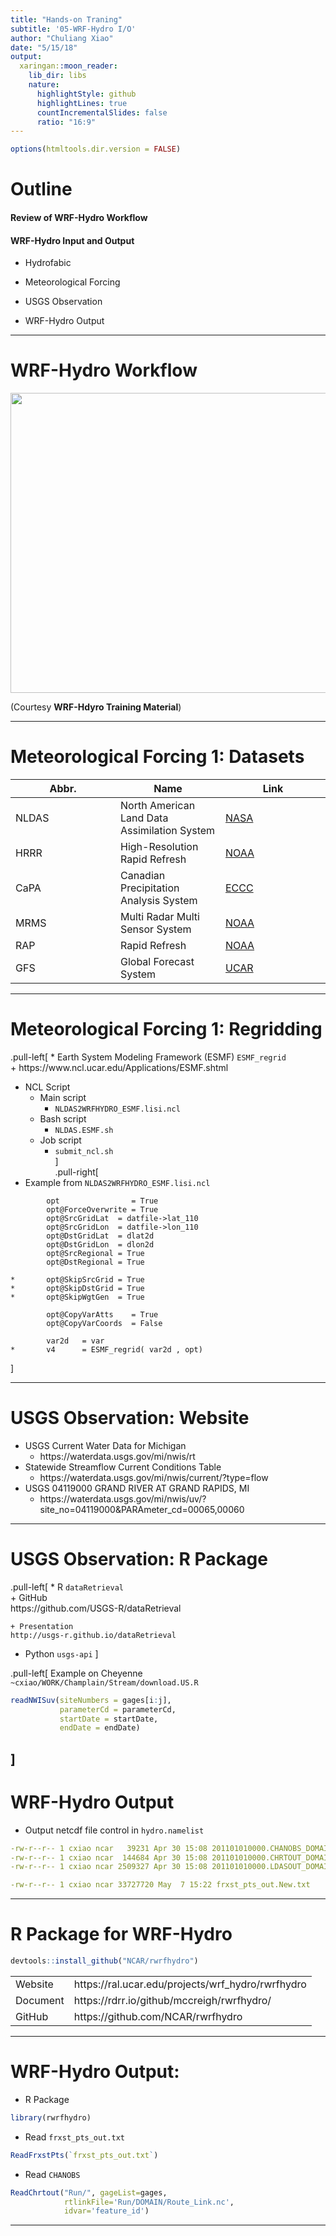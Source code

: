 ```yaml
---
title: "Hands-on Traning"
subtitle: '05-WRF-Hydro I/O'
author: "Chuliang Xiao"
date: "5/15/18"
output:
  xaringan::moon_reader:
    lib_dir: libs
    nature:
      highlightStyle: github
      highlightLines: true
      countIncrementalSlides: false
      ratio: "16:9"
---
```


```r
options(htmltools.dir.version = FALSE)
```

# Outline
 
#### Review of WRF-Hydro Workflow 

#### WRF-Hydro Input and Output
- Hydrofabic  

- Meteorological Forcing  

- USGS Observation  

- WRF-Hydro Output

---

# WRF-Hydro Workflow  
<div align="center">
<img src="WRF-Hydro-Workflow.png" width=800 height=480>
</div>
(Courtesy **WRF-Hdyro Training Material**) 

---

# Meteorological Forcing 1: Datasets  

Abbr.| Name | Link  
----|----|----  
NLDAS|North American Land Data Assimilation System| [NASA](https://ldas.gsfc.nasa.gov/nldas/)   
HRRR|High-Resolution Rapid Refresh|[NOAA](https://rapidrefresh.noaa.gov/hrrr/)
CaPA|Canadian Precipitation Analysis System|[ECCC](http://collaboration.cmc.ec.gc.ca/cmc/cmoi/product_guide/submenus/capa_e.html)  
MRMS|Multi Radar Multi Sensor System |[NOAA](http://mrms.ncep.noaa.gov/data/)   
RAP|Rapid Refresh|[NOAA](https://rapidrefresh.noaa.gov/hrrr/)   
GFS|Global Forecast System|[UCAR](https://rda.ucar.edu/datasets/ds084.6/#!description)   

---

# Meteorological Forcing 1: Regridding
.pull-left[
* Earth System Modeling Framework (ESMF) `ESMF_regrid`   
    + https://www.ncl.ucar.edu/Applications/ESMF.shtml  
  
* NCL Script 
    + Main script 
        - `NLDAS2WRFHYDRO_ESMF.lisi.ncl`  
    + Bash script 
        - `NLDAS.ESMF.sh`  
    + Job script 
        - `submit_ncl.sh`  
]    
.pull-right[
* Example from `NLDAS2WRFHYDRO_ESMF.lisi.ncl`    

```ymal
        opt                = True
        opt@ForceOverwrite = True
        opt@SrcGridLat  = datfile->lat_110
        opt@SrcGridLon  = datfile->lon_110
        opt@DstGridLat  = dlat2d
        opt@DstGridLon  = dlon2d
        opt@SrcRegional = True
        opt@DstRegional = True

*       opt@SkipSrcGrid = True
*       opt@SkipDstGrid = True
*       opt@SkipWgtGen  = True

        opt@CopyVarAtts    = True
        opt@CopyVarCoords  = False

        var2d   = var
*       v4      = ESMF_regrid( var2d , opt)
```
]  

---

# USGS Observation: Website    
* USGS Current Water Data for Michigan
    - https://waterdata.usgs.gov/mi/nwis/rt
    
* Statewide Streamflow Current Conditions Table  
    - https://waterdata.usgs.gov/mi/nwis/current/?type=flow
    
* USGS 04119000 GRAND RIVER AT GRAND RAPIDS, MI  
    - https://waterdata.usgs.gov/mi/nwis/uv/?site_no=04119000&PARAmeter_cd=00065,00060

---

# USGS Observation: R Package  
.pull-left[
* R `dataRetrieval`  
    + GitHub  
    https://github.com/USGS-R/dataRetrieval  
    
    + Presentation  
    http://usgs-r.github.io/dataRetrieval  
    
* Python `usgs-api` 
]

.pull-left[
Example on Cheyenne
`~cxiao/WORK/Champlain/Stream/download.US.R`

```r
readNWISuv(siteNumbers = gages[i:j],
           parameterCd = parameterCd,
           startDate = startDate,
           endDate = endDate)
```  
]
---

# WRF-Hydro Output
* Output netcdf file control in `hydro.namelist`  

```yaml
-rw-r--r-- 1 cxiao ncar   39231 Apr 30 15:08 201101010000.CHANOBS_DOMAIN1
-rw-r--r-- 1 cxiao ncar  144684 Apr 30 15:08 201101010000.CHRTOUT_DOMAIN1
-rw-r--r-- 1 cxiao ncar 2509327 Apr 30 15:08 201101010000.LDASOUT_DOMAIN1

-rw-r--r-- 1 cxiao ncar 33727720 May  7 15:22 frxst_pts_out.New.txt

```
---

# R Package for WRF-Hydro  
```r
devtools::install_github("NCAR/rwrfhydro")
```

|   |
|----|----|  
|Website|https://ral.ucar.edu/projects/wrf_hydro/rwrfhydro | 
|Document|https://rdrr.io/github/mccreigh/rwrfhydro/ |  
|GitHub | https://github.com/NCAR/rwrfhydro | 


---

# WRF-Hydro Output: 
* R Package  
```r
library(rwrfhydro)
```

* Read `frxst_pts_out.txt`
```r
ReadFrxstPts(`frxst_pts_out.txt`)
```

* Read `CHANOBS`  
```r
ReadChrtout("Run/", gageList=gages,
            rtlinkFile='Run/DOMAIN/Route_Link.nc',
            idvar='feature_id')
```
---

